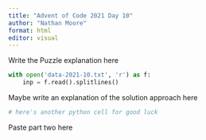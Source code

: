 ```yaml
---
title: "Advent of Code 2021 Day 10"
author: "Nathan Moore"
format: html
editor: visual
---
```


Write the Puzzle explanation here

```python

with open('data-2021-10.txt', 'r') as f:
    inp = f.read().splitlines()

```

Maybe write an explanation of the solution approach here

```python
# here's another python cell for good luck

```

Paste part two here
